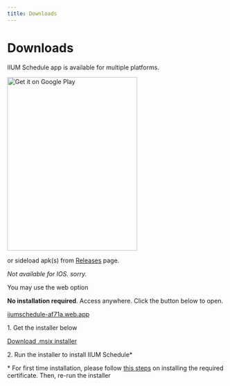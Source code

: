 ```yaml
---
title: Downloads
---
```



# Downloads

IIUM Schedule app is available for multiple platforms.

<Tabs>
  <TabItem value="Android">
    <a href='https://play.google.com/store/apps/details?id=com.iqfareez.iiumschedule&utm_source=website&pcampaignid=pcampaignidMKT-Other-global-all-co-prtnr-py-PartBadge-Mar2515-1'><img alt='Get it on Google Play' src='https://play.google.com/intl/en_us/badges/static/images/badges/en_badge_web_generic.png' width="300" height="400"/></a>
    <p>or sideload apk(s) from <a href="https://github.com/iqfareez/iium_schedule/releases" target="_blank">Releases</a> page.</p>
  </TabItem>
  <TabItem value="IOS">
    <i>Not available for IOS. sorry.</i> 
    <p>You may use the web option</p>
  </TabItem>
  <TabItem value="Web">
    <p>
      <b>No installation required</b>. Access anywhere. Click the button below to open.
    </p>
    <a
      className="button button--secondary button--lg"
      target="_blank"
      href="https://iiumschedule-af71a.web.app"
    >
      iiumschedule-af71a.web.app
    </a>

  </TabItem>
  <TabItem value="Windows">
    <p>1. Get the installer below</p>
  <a
      className="button button--secondary button--lg"
      href="https://github.com/iqfareez/iium_schedule/releases/download/1.0.0-rc.2%2B5/flutter_iium_schedule.msix"
    >
      Download .msix installer
    </a>
    <p></p>
    <p>2. Run the installer to install IIUM Schedule*</p>    
    <p></p>
    <p>* For first time installation, please follow <a href="../windows-cert">this steps</a> on installing the required certificate. Then, re-run the installer</p>
  </TabItem>
</Tabs>
